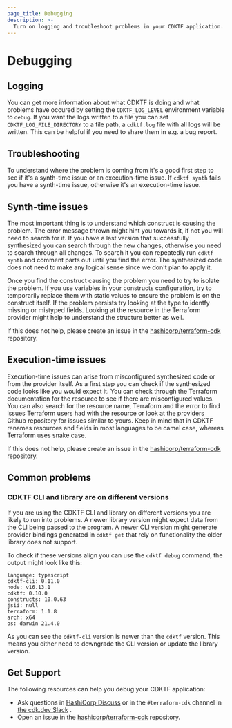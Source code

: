```yaml
---
page_title: Debugging
description: >-
  Turn on logging and troubleshoot problems in your CDKTF application.
---
```


# Debugging

## Logging

You can get more information about what CDKTF is doing and what problems have occured by setting the `CDKTF_LOG_LEVEL` environment variable to `debug`. If you want the logs written to a file you can set `CDKTF_LOG_FILE_DIRECTORY` to a file path, a `cdktf.log` file with all logs will be written. This can be helpful if you need to share them in e.g. a bug report.

## Troubleshooting

To understand where the problem is coming from it's a good first step to see if it's a synth-time issue or an execution-time issue.
If `cdktf synth` fails you have a synth-time issue, otherwise it's an execution-time issue.

## Synth-time issues

The most important thing is to understand which construct is causing the problem. The error message thrown might hint you towards it, if not you will need to search for it. If you have a last version that successfully synthesized you can search through the new changes, otherwise you need to search through all changes. To search it you can repeatedly run `cdktf synth` and comment parts out until you find the error. The synthesized code does not need to make any logical sense since we don't plan to apply it.

Once you find the construct causing the problem you need to try to isolate the problem. If you use variables in your constructs configuration, try to temporarily replace them with static values to ensure the problem is on the construct itself. If the problem persists try looking at the type to identfy missing or mistyped fields. Looking at the resource in the Terraform provider might help to understand the structure better as well.

If this does not help, please create an issue in the [hashicorp/terraform-cdk](https://github.com/hashicorp/terraform-cdk/issues/new?assignees=&labels=bug%2C+new&template=bug-report.md&title=) repository.

## Execution-time issues

Execution-time issues can arise from misconfigured synthesized code or from the provider itself.
As a first step you can check if the synthesized code looks like you would expect it. You can check through the Terraform documentation for the resource to see if there are misconfigured values. You can also search for the resource name, Terraform and the error to find issues Terraform users had with the resource or look at the providers Github repository for issues similar to yours. Keep in mind that in CDKTF renames resources and fields in most languages to be camel case, whereas Terraform uses snake case.

If this does not help, please create an issue in the [hashicorp/terraform-cdk](https://github.com/hashicorp/terraform-cdk/issues/new?assignees=&labels=bug%2C+new&template=bug-report.md&title=) repository.

## Common problems

### CDKTF CLI and library are on different versions

If you are using the CDKTF CLI and library on different versions you are likely to run into problems.
A newer library version might expect data from the CLI being passed to the program.
A newer CLI version might generate provider bindings generated in `cdktf get` that rely on functionality the older library does not support.

To check if these versions align you can use the `cdktf debug` command, the output might look like this:

```
language: typescript
cdktf-cli: 0.11.0
node: v16.13.1
cdktf: 0.10.0
constructs: 10.0.63
jsii: null
terraform: 1.1.8
arch: x64
os: darwin 21.4.0
```

As you can see the `cdktf-cli` version is newer than the `cdktf` version. This means you either need to downgrade the CLI version or update the library version.

## Get Support

The following resources can help you debug your CDKTF application:

- Ask questions in [HashiCorp Discuss](https://discuss.hashicorp.com/) or in the `#terraform-cdk` channel
  in [the cdk.dev Slack](https://cdk.dev/) .
- Open an issue in the [hashicorp/terraform-cdk](https://github.com/hashicorp/terraform-cdk/issues/new?assignees=&labels=bug%2C+new&template=bug-report.md&title=) repository.
